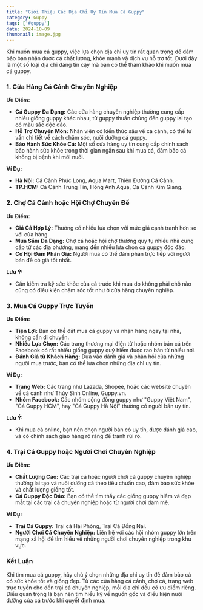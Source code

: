 ```yaml
---
title: "Giới Thiệu Các Địa Chỉ Uy Tín Mua Cá Guppy"
category: Guppy
tags: ['#guppy']
date: 2024-10-09
thumbnail: image.jpg
---
```


Khi muốn mua cá guppy, việc lựa chọn địa chỉ uy tín rất quan trọng để đảm bảo bạn nhận được cá chất lượng, khỏe mạnh và dịch vụ hỗ trợ tốt. Dưới đây là một số loại địa chỉ đáng tin cậy mà bạn có thể tham khảo khi muốn mua cá guppy.

### 1. **Cửa Hàng Cá Cảnh Chuyên Nghiệp**

**Ưu Điểm:**
- **Cá Guppy Đa Dạng:** Các cửa hàng chuyên nghiệp thường cung cấp nhiều giống guppy khác nhau, từ guppy thuần chủng đến guppy lai tạo có màu sắc độc đáo.
- **Hỗ Trợ Chuyên Môn:** Nhân viên có kiến thức sâu về cá cảnh, có thể tư vấn chi tiết về cách chăm sóc, nuôi dưỡng cá guppy.
- **Bảo Hành Sức Khỏe Cá:** Một số cửa hàng uy tín cung cấp chính sách bảo hành sức khỏe trong thời gian ngắn sau khi mua cá, đảm bảo cá không bị bệnh khi mới nuôi.

**Ví Dụ:**
- **Hà Nội:** Cá Cảnh Phúc Long, Aqua Mart, Thiên Đường Cá Cảnh.
- **TP.HCM:** Cá Cảnh Trung Tín, Hồng Anh Aqua, Cá Cảnh Kim Giang.

### 2. **Chợ Cá Cảnh hoặc Hội Chợ Chuyên Đề**

**Ưu Điểm:**
- **Giá Cả Hợp Lý:** Thường có nhiều lựa chọn với mức giá cạnh tranh hơn so với cửa hàng.
- **Mua Sắm Đa Dạng:** Chợ cá hoặc hội chợ thường quy tụ nhiều nhà cung cấp từ các địa phương, mang đến nhiều lựa chọn cá guppy độc đáo.
- **Cơ Hội Đàm Phán Giá:** Người mua có thể đàm phán trực tiếp với người bán để có giá tốt nhất.

**Lưu Ý:**
- Cần kiểm tra kỹ sức khỏe của cá trước khi mua do không phải chỗ nào cũng có điều kiện chăm sóc tốt như ở cửa hàng chuyên nghiệp.

### 3. **Mua Cá Guppy Trực Tuyến**

**Ưu Điểm:**
- **Tiện Lợi:** Bạn có thể đặt mua cá guppy và nhận hàng ngay tại nhà, không cần di chuyển.
- **Nhiều Lựa Chọn:** Các trang thương mại điện tử hoặc nhóm bán cá trên Facebook có rất nhiều giống guppy quý hiếm được rao bán từ nhiều nơi.
- **Đánh Giá từ Khách Hàng:** Dựa vào đánh giá và phản hồi của những người mua trước, bạn có thể lựa chọn những địa chỉ uy tín.

**Ví Dụ:**
- **Trang Web:** Các trang như Lazada, Shopee, hoặc các website chuyên về cá cảnh như Thủy Sinh Online, Guppy.vn.
- **Nhóm Facebook:** Các nhóm cộng đồng guppy như "Guppy Việt Nam", "Cá Guppy HCM", hay "Cá Guppy Hà Nội" thường có người bán uy tín.

**Lưu Ý:**
- Khi mua cá online, bạn nên chọn người bán có uy tín, được đánh giá cao, và có chính sách giao hàng rõ ràng để tránh rủi ro.

### 4. **Trại Cá Guppy hoặc Người Chơi Chuyên Nghiệp**

**Ưu Điểm:**
- **Chất Lượng Cao:** Các trại cá hoặc người chơi cá guppy chuyên nghiệp thường lai tạo và nuôi dưỡng cá theo tiêu chuẩn cao, đảm bảo sức khỏe và chất lượng giống tốt.
- **Cá Guppy Độc Đáo:** Bạn có thể tìm thấy các giống guppy hiếm và đẹp mắt tại các trại cá chuyên nghiệp hoặc từ người chơi đam mê.
  
**Ví Dụ:**
- **Trại Cá Guppy:** Trại cá Hải Phòng, Trại Cá Đồng Nai.
- **Người Chơi Cá Chuyên Nghiệp:** Liên hệ với các hội nhóm guppy lớn trên mạng xã hội để tìm hiểu về những người chơi chuyên nghiệp trong khu vực.

### Kết Luận

Khi tìm mua cá guppy, hãy chú ý chọn những địa chỉ uy tín để đảm bảo cá có sức khỏe tốt và giống đẹp. Từ các cửa hàng cá cảnh, chợ cá, trang web trực tuyến cho đến trại cá chuyên nghiệp, mỗi địa chỉ đều có ưu điểm riêng. Điều quan trọng là bạn nên tìm hiểu kỹ về nguồn gốc và điều kiện nuôi dưỡng của cá trước khi quyết định mua.